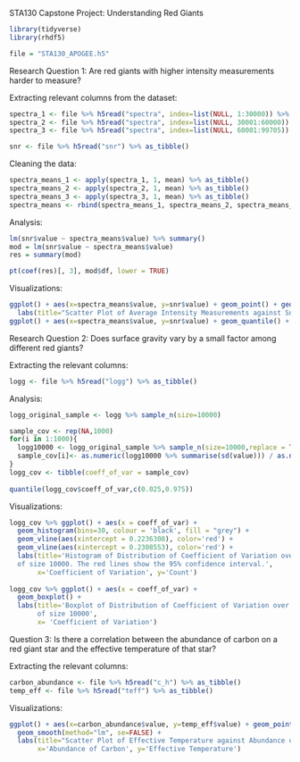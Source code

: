
STA130 Capstone Project: Understanding Red Giants

```{r}
library(tidyverse)
library(rhdf5)
```

```{r}
file = "STA130_APOGEE.h5"
```

Research Question 1:
Are red giants with higher intensity measurements harder to measure?

Extracting relevant columns from the dataset:
```{r}
spectra_1 <- file %>% h5read("spectra", index=list(NULL, 1:30000)) %>% t() %>% as_tibble()
spectra_2 <- file %>% h5read("spectra", index=list(NULL, 30001:60000)) %>% t() %>% as_tibble()
spectra_3 <- file %>% h5read("spectra", index=list(NULL, 60001:99705)) %>% t() %>% as_tibble()

snr <- file %>% h5read("snr") %>% as_tibble()
```

Cleaning the data:
```{r}
spectra_means_1 <- apply(spectra_1, 1, mean) %>% as_tibble()
spectra_means_2 <- apply(spectra_2, 1, mean) %>% as_tibble()
spectra_means_3 <- apply(spectra_3, 1, mean) %>% as_tibble()
spectra_means <- rbind(spectra_means_1, spectra_means_2, spectra_means_3)
```

Analysis:
```{r}
lm(snr$value ~ spectra_means$value) %>% summary()
mod = lm(snr$value ~ spectra_means$value)
res = summary(mod)

pt(coef(res)[, 3], mod$df, lower = TRUE)

```
Visualizations:
```{r}
ggplot() + aes(x=spectra_means$value, y=snr$value) + geom_point() + geom_smooth(method="lm", se=FALSE) +
  labs(title="Scatter Plot of Average Intensity Measurements against Snr", x="Average Intensity Measurements", y="Signal-to-noise Ratio")
ggplot() + aes(x=spectra_means$value, y=snr$value) + geom_quantile() + labs(title="Quantile Plot of Average Intensity Measurements against Snr", x="Average Intensity Measurements", y="Signal-to-noise Ratio")
```

Research Question 2:
Does surface gravity vary by a small factor among different red giants?

Extracting the relevant columns:
```{r}
logg <- file %>% h5read("logg") %>% as_tibble()
```

Analysis:
```{r}
logg_original_sample <- logg %>% sample_n(size=10000)

sample_cov <- rep(NA,1000)
for(i in 1:1000){
  logg10000 <- logg_original_sample %>% sample_n(size=10000,replace = TRUE)
  sample_cov[i]<- as.numeric(logg10000 %>% summarise(sd(value))) / as.numeric(logg10000 %>% summarise(mean(value)))
}
logg_cov <- tibble(coeff_of_var = sample_cov)
 
quantile(logg_cov$coeff_of_var,c(0.025,0.975))
```

Visualizations:
```{r}
logg_cov %>% ggplot() + aes(x = coeff_of_var) + 
  geom_histogram(bins=30, colour = 'black', fill = "grey") + 
  geom_vline(aes(xintercept = 0.2236308), color='red') + 
  geom_vline(aes(xintercept = 0.2308553), color='red') +
  labs(title='Histogram of Distribution of Coefficient of Variation over 1000 bootstrap samples
  of size 10000. The red lines show the 95% confidence interval.',
       x='Coefficient of Variation', y='Count')
 
logg_cov %>% ggplot() + aes(x = coeff_of_var) + 
  geom_boxplot() + 
  labs(title='Boxplot of Distribution of Coefficient of Variation over 1000 bootstrap samples 
       of size 10000', 
       x= 'Coefficient of Variation')
```

Question 3:
Is there a correlation between the abundance of carbon on a red giant star and the effective temperature of that star?

Extracting the relevant columns:
```{r}
carbon_abundance <- file %>% h5read("c_h") %>% as_tibble() 
temp_eff <- file %>% h5read("teff") %>% as_tibble()
```

Visualizations:
```{r}
ggplot() + aes(x=carbon_abundance$value, y=temp_eff$value) + geom_point() + 
  geom_smooth(method="lm", se=FALSE) +
  labs(title="Scatter Plot of Effective Temperature against Abundance of Carbon", 
       x='Abundance of Carbon', y='Effective Temperature')
```



